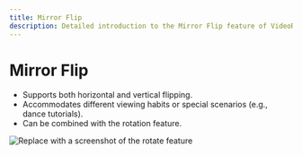 ```yaml
---
title: Mirror Flip
description: Detailed introduction to the Mirror Flip feature of VideoRoll
---
```


# Mirror Flip

- Supports both horizontal and vertical flipping.
- Accommodates different viewing habits or special scenarios (e.g., dance tutorials).
- Can be combined with the rotation feature.

![Replace with a screenshot of the rotate feature](../../assets/image/video.png)